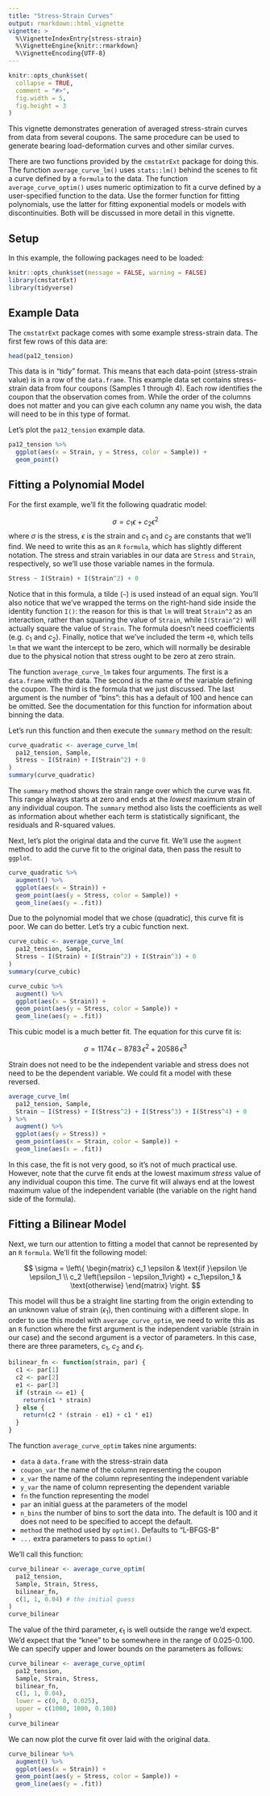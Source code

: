 ```yaml
---
title: "Stress-Strain Curves"
output: rmarkdown::html_vignette
vignette: >
  %\VignetteIndexEntry{stress-strain}
  %\VignetteEngine{knitr::rmarkdown}
  %\VignetteEncoding{UTF-8}
---
```


```r
knitr::opts_chunk$set(
  collapse = TRUE,
  comment = "#>",
  fig.width = 5,
  fig.height = 3
)
```

This vignette demonstrates generation of averaged stress-strain curves from
data from several coupons.
The same procedure can be used to generate bearing load-deformation curves and
other similar curves.

There are two functions provided by the `cmstatrExt` package for doing this.
The function `average_curve_lm()` uses `stats::lm()` behind the scenes to
fit a curve defined by a `formula` to the data.
The function `average_curve_optim()` uses numeric optimization to fit a curve
defined by a user-specified function to the data. Use the former function
for fitting polynomials, use the latter for fitting exponential models or
models with discontinuities. Both will be discussed in more detail in this
vignette.

## Setup
In this example, the following packages need to be loaded:

```r
knitr::opts_chunk$set(message = FALSE, warning = FALSE)
library(cmstatrExt)
library(tidyverse)
```

## Example Data
The `cmstatrExt` package comes with some example stress-strain data. The first
few rows of this data are:

```r
head(pa12_tension)
```

This data is in "tidy" format. This means that each data-point
(stress-strain value) is in a row of the `data.frame`. This example data set
contains stress-strain data from four coupons (Samples 1 through 4).
Each row identifies the coupon that the observation comes from. While the
order of the columns does not matter and you can give each column any
name you wish, the data will need to be in this type of format.

Let's plot the `pa12_tension` example data.

```r
pa12_tension %>%
  ggplot(aes(x = Strain, y = Stress, color = Sample)) +
  geom_point()
```

## Fitting a Polynomial Model
For the first example, we'll fit the following quadratic model:

$$
\sigma = c_1 \epsilon + c_2 \epsilon^2
$$
where $\sigma$ is the stress, $\epsilon$ is the strain and $c_1$ and $c_2$ are
constants that we'll find. We need to write this as an `R` `formula`, which
has slightly different notation. The stress and strain variables in our data
are `Stress` and `Strain`, respectively, so we'll use those variable names in
the formula.

```r
Stress ~ I(Strain) + I(Strain^2) + 0
```

Notice that in this formula, a tilde (`~`) is used instead of an equal sign.
You'll also notice that we've wrapped the terms on the right-hand side inside
the identity function `I()`: the reason for this is that `lm` will treat
`Strain^2` as an interaction, rather than squaring the value of `Strain`,
while `I(Strain^2)` will actually square the value of `Strain`. The formula
doesn't need coefficients (e.g. $c_1$ and $c_2$). Finally, notice that we've
included the term `+0`, which tells `lm` that we want the intercept to be
zero, which will normally be desirable due to the physical notion that
stress ought to be zero at zero strain.

The function `average_curve_lm` takes four arguments. The first is a
`data.frame` with the data. The second is the name of the variable defining the
coupon. The third is the formula that we just discussed. The last argument is
the number of "bins": this has a default of 100 and hence can be omitted.
See the documentation for this function for information about binning the data.

Let's run this function and then execute the `summary` method on the result:

```r
curve_quadratic <- average_curve_lm(
  pa12_tension, Sample,
  Stress ~ I(Strain) + I(Strain^2) + 0
)
summary(curve_quadratic)
```

The `summary` method shows the strain range over which the curve was fit.
This range always starts at zero and ends at the *lowest* maximum
strain of any individual coupon.
The `summary` method also lists the coefficients as well as information about
whether each term is statistically significant, the residuals and R-squared
values.

Next, let's plot the original data and the curve fit. We'll use the
`augment` method to add the curve fit to the original data, then
pass the result to `ggplot`.

```r
curve_quadratic %>%
  augment() %>%
  ggplot(aes(x = Strain)) +
  geom_point(aes(y = Stress, color = Sample)) +
  geom_line(aes(y = .fit))
```

Due to the polynomial model that we chose (quadratic), this curve fit is
poor. We can do better. Let's try a cubic function next.

```r
curve_cubic <- average_curve_lm(
  pa12_tension, Sample,
  Stress ~ I(Strain) + I(Strain^2) + I(Strain^3) + 0
)
summary(curve_cubic)
```


```r
curve_cubic %>%
  augment() %>%
  ggplot(aes(x = Strain)) +
  geom_point(aes(y = Stress, color = Sample)) +
  geom_line(aes(y = .fit))
```

This cubic model is a much better fit. The equation for this curve fit is:

$$
\sigma = 1174 \, \epsilon - 8783 \, \epsilon^2 + 20586 \, \epsilon^3
$$

Strain does not need to be the independent variable and stress does not
need to be the dependent variable. We could fit a model with these reversed.

```r
average_curve_lm(
  pa12_tension, Sample,
  Strain ~ I(Stress) + I(Stress^2) + I(Stress^3) + I(Stress^4) + 0
) %>%
  augment() %>%
  ggplot(aes(y = Stress)) +
  geom_point(aes(x = Strain, color = Sample)) +
  geom_line(aes(x = .fit))
```

In this case, the fit is not very good, so it's not of much practical use.
However, note that the curve fit ends at the lowest maximum *stress* value of
any individual coupon this time. The curve fit will always end at the lowest
maximum value of the independent variable (the variable on the right hand
side of the formula).

## Fitting a Bilinear Model
Next, we turn our attention to fitting a model that cannot be represented by
an `R` `formula`. We'll fit the following model:

$$
\sigma = \left\{
\begin{matrix}
c_1 \epsilon & \text{if }\epsilon \le \epsilon_1 \\
c_2 \left(\epsilon - \epsilon_1\right) + c_1\epsilon_1 & \text{otherwise}
\end{matrix}
\right.
$$

This model will thus be a straight line starting from the origin extending to
an unknown value of strain ($\epsilon_1$), then continuing with a different
slope. In order to use this model with `average_curve_optim`, we need to write
this as an `R` function where the first argument is the independent variable
(strain in our case) and the second argument is a vector of parameters. In
this case, there are three parameters, $c_1$, $c_2$ and $\epsilon_1$.

```r
bilinear_fn <- function(strain, par) {
  c1 <- par[1]
  c2 <- par[2]
  e1 <- par[3]
  if (strain <= e1) {
    return(c1 * strain)
  } else {
    return(c2 * (strain - e1) + c1 * e1)
  }
}
```

The function `average_curve_optim` takes nine arguments:

- `data` a `data.frame` with the stress-strain data
- `coupon_var` the name of the column representing the coupon
- `x_var` the name of the column representing the independent variable
- `y_var` the name of column representing the dependent variable
- `fn` the function representing the model
- `par` an initial guess at the parameters of the model
- `n_bins` the number of bins to sort the data into. The default is 100 and
  it does not need to be specified to accept the default.
- `method` the method used by `optim()`. Defaults to "L-BFGS-B"
- `...` extra parameters to pass to `optim()`

We'll call this function:

```r
curve_bilinear <- average_curve_optim(
  pa12_tension,
  Sample, Strain, Stress,
  bilinear_fn,
  c(1, 1, 0.04) # the initial guess
)
curve_bilinear
```

The value of the third parameter, $\epsilon_1$ is well outside the range we'd
expect. We'd expect that the "knee" to be somewhere in the range of 0.025-0.100.
We can specify upper and lower bounds on the parameters as follows:

```r
curve_bilinear <- average_curve_optim(
  pa12_tension,
  Sample, Strain, Stress,
  bilinear_fn,
  c(1, 1, 0.04),
  lower = c(0, 0, 0.025),
  upper = c(1000, 1000, 0.100)
)
curve_bilinear
```

We can now plot the curve fit over laid with the original data.

```r
curve_bilinear %>%
  augment() %>%
  ggplot(aes(x = Strain)) +
  geom_point(aes(y = Stress, color = Sample)) +
  geom_line(aes(y = .fit))
```

